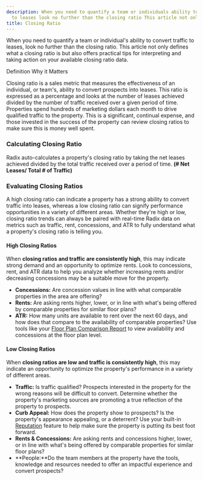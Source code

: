 ```yaml
---
description: When you need to quantify a team or individuals ability to convert traffic
  to leases look no further than the closing ratio This article not only defines wha...
title: Closing Ratio
---
```


When you need to quantify a team or individual's ability to convert traffic to leases, look no further than the closing ratio. This article not only defines what a closing ratio is but also offers practical tips for interpreting and taking action on your available closing ratio data. 




Definition Why it Matters

Closing ratio is a sales metric that measures the effectiveness of an individual, or team's, ability to convert prospects into leases. This ratio is expressed as a percentage and looks at the number of leases achieved divided by the number of traffic received over a given period of time.  
Properties spend hundreds of marketing dollars each month to drive qualified traffic to the property. This is a significant, continual expense, and those invested in the success of the property can review closing ratios to make sure this is money well spent.

### Calculating Closing Ratio


Radix auto-calculates a property's closing ratio by taking the net leases achieved divided by the total traffic received over a period of time. **(# Net Leases/ Total # of Traffic)**


### Evaluating Closing Ratios


A high closing ratio can indicate a property has a strong ability to convert traffic into leases, whereas a low closing ratio can signify performance opportunities in a variety of different areas. Whether they're high or low, closing ratio trends can always be paired with real-time Radix data on metrics such as traffic, rent, concessions, and ATR to fully understand what a property's closing ratio is telling you. 


#### High Closing Ratios


When **closing ratios and traffic are consistently high**, this may indicate strong demand and an opportunity to optimize rents. Look to concessions, rent, and ATR data to help you analyze whether increasing rents and/or decreasing concessions may be a suitable move for the property. 


* **Concessions:** Are concession values in line with what comparable properties in the area are offering?
* **Rents:** Are asking rents higher, lower, or in line with what's being offered by comparable properties for similar floor plans?
* **ATR:** How many units are available to rent over the next 60 days, and how does that compare to the availability of comparable properties? Use tools like your [Floor Plan Comparison Report](kb://article/zendesk:radix:15100961400845) to view availability and concessions at the floor plan level.


#### Low Closing Ratios


When **closing ratios are low and traffic is consistently high**, this may indicate an opportunity to optimize the property's performance in a variety of different areas. 


* **Traffic:** Is traffic qualified? Prospects interested in the property for the wrong reasons will be difficult to convert. Determine whether the property's marketing sources are promoting a true reflection of the property to prospects.
* **Curb Appeal:** How does the property show to prospects? Is the property's appearance appealing, or a deterrent? Use your built-in [Reputation](kb://article/zendesk:radix:9060154685965) feature to help make sure the property is putting its best foot forward.
* **Rents & Concessions:** Are asking rents and concessions higher, lower, or in line with what's being offered by comparable properties for similar floor plans?
* **People:**Do the team members at the property have the tools, knowledge and resources needed to offer an impactful experience and convert prospects?